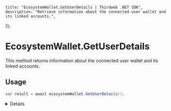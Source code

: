 
	title: "EcosystemWallet.GetUserDetails | Thirdweb .NET SDK",
	description: "Retrieve information about the connected user wallet and its linked accounts.",
});

# EcosystemWallet.GetUserDetails

This method returns information about the connected user wallet and its linked accounts.

## Usage

```csharp
var result = await ecosystemWallet.GetUserDetails();
```

<Details summary="Return Value">

### UserStatusResponse

The user and linked accounts information, such as the user's address, email and more.

</Details>
